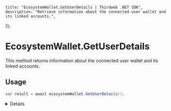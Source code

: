 
	title: "EcosystemWallet.GetUserDetails | Thirdweb .NET SDK",
	description: "Retrieve information about the connected user wallet and its linked accounts.",
});

# EcosystemWallet.GetUserDetails

This method returns information about the connected user wallet and its linked accounts.

## Usage

```csharp
var result = await ecosystemWallet.GetUserDetails();
```

<Details summary="Return Value">

### UserStatusResponse

The user and linked accounts information, such as the user's address, email and more.

</Details>
